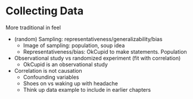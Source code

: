 # Collecting Data {#collect}

More traditional in feel

+ (random) Sampling: representativeness/generalizability/bias
    + Image of sampling: population, soup idea
    + Representativeness/bias: OkCupid to make statements. Population
+ Observational study vs randomized experiment (fit with correlation)
    + OkCupid is an observational study
+ Correlation is not causation
    + Confounding variables
    + Shoes on vs waking up with headache
    + Think up data example to include in earlier chapters
    
